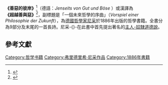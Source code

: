 {{Expand|time=2017-09-23T02:48:26+00:00}}
'''《善惡的彼岸》'''<ref name="尼采2015">{{cite book
|author=尼采
|others=趙千帆譯
|title=《善惡的彼岸: 一個未來哲學的序曲》
|url=https://books.google.com/books?id=laGNjwEACAAJ
|year=2015年
|publisher=大家出版
|isbn=978-986-6179-98-3
|access-date=2020-10-17
|archive-date=2021-04-12
|archive-url=https://web.archive.org/web/20210412032917/https://books.google.com/books?id=laGNjwEACAAJ
|dead-url=no
}}</ref>（德語：''Jenseits von Gut und Böse'' ）或漢譯為'''《超越善與惡》'''<ref name="李霖生1998">{{cite book
|author=李霖生
|title=《超越善與惡：尼采導讀》
|url=https://books.google.com/books?id=GlthAAAACAAJ
|year=1998年
|publisher=臺灣書店
|isbn=978-957-567-160-0
|access-date=2020-10-17
|archive-date=2021-04-12
|archive-url=https://web.archive.org/web/20210412032939/https://books.google.com/books?id=GlthAAAACAAJ
|dead-url=no
}}</ref>，副標題是「一個未來哲學的序曲」（''Vorspiel einer Philosophie der Zukunft''），為[[德國|德國]][[哲學家|哲學家]][[尼采|尼采]]於1886年出版的哲學書籍。全書分為9部分及末尾的一首長詩。尼采-{}-在此書中首先提出著名的[[主人-奴隸道德說|主人-奴隸道德說]]。

{{Wikisourcelang|en|Beyond Good and Evil}}

==參考文獻==
{{reflist}}

{{Nietzsche}}

{{Authority control}}
[[Category:哲学书籍|Category:哲学书籍]]
[[Category:弗里德里希·尼采作品|Category:弗里德里希·尼采作品]]
[[Category:1886年書籍|Category:1886年書籍]]